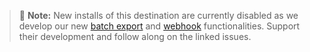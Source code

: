 > 🚧 **Note:** New installs of this destination are currently disabled as we develop our new [batch export](https://github.com/PostHog/posthog/issues/15997) and [webhook](https://github.com/PostHog/posthog/issues/16976) functionalities. Support their development and follow along on the linked issues. 